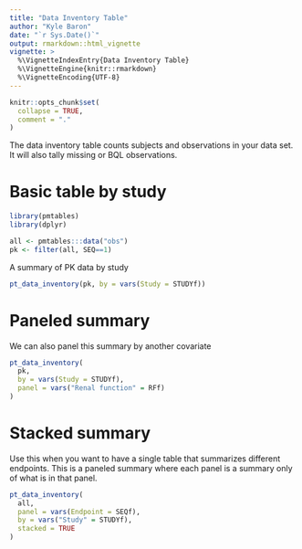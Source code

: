 ```yaml
---
title: "Data Inventory Table"
author: "Kyle Baron"
date: "`r Sys.Date()`"
output: rmarkdown::html_vignette
vignette: >
  %\VignetteIndexEntry{Data Inventory Table}
  %\VignetteEngine{knitr::rmarkdown}
  %\VignetteEncoding{UTF-8}
---
```


```r
knitr::opts_chunk$set(
  collapse = TRUE,
  comment = "."
)
```


The data inventory table counts subjects and observations in your data set. 
It will also tally missing or BQL observations.


# Basic table by study

```r
library(pmtables)
library(dplyr)

all <- pmtables:::data("obs") 
pk <- filter(all, SEQ==1)
```

A summary of PK data by study
```r
pt_data_inventory(pk, by = vars(Study = STUDYf))
```

# Paneled summary

We can also panel this summary by another covariate

```r
pt_data_inventory(
  pk, 
  by = vars(Study = STUDYf), 
  panel = vars("Renal function" = RFf)
)
```




# Stacked summary

Use this when you want to have a single table that summarizes different 
endpoints. This is a paneled summary where each panel is a summary only 
of what is in that panel.

```r
pt_data_inventory(
  all, 
  panel = vars(Endpoint = SEQf), 
  by = vars("Study" = STUDYf), 
  stacked = TRUE
)
```





